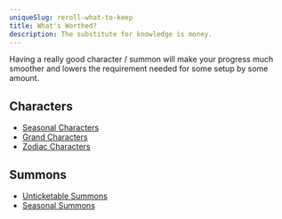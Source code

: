 ```yaml
---
uniqueSlug: reroll-what-to-keep
title: What's Worthed?
description: The substitute for knowledge is money.
---
```


Having a really good character / summon will make your progress much smoother and lowers the requirement needed for some setup by some amount.


## Characters

- [Seasonal Characters](https://gbf.wiki/Collection_Tracker#t1i401c......)
- [Grand Characters](https://gbf.wiki/Collection_Tracker#i2......)
- [Zodiac Characters](https://gbf.wiki/Collection_Tracker#i20......)


## Summons

- [Unticketable Summons](https://gbf.wiki/Collection_Tracker#t2i40......)
- [Seasonal Summons](https://gbf.wiki/Collection_Tracker#t2i401c......)